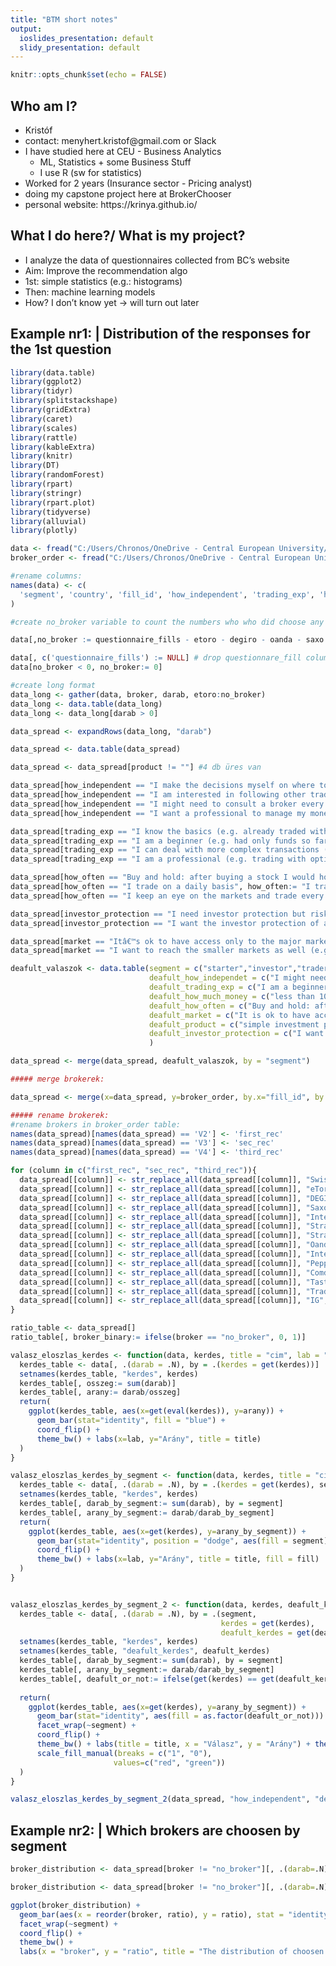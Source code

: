 ```yaml
---
title: "BTM short notes"
output:
  ioslides_presentation: default
  slidy_presentation: default
---
```


```r
knitr::opts_chunk$set(echo = FALSE)
```

## Who am I?

- Kristóf
- contact: menyhert.kristof@gmail.com or Slack
- I have studied here at CEU - Business Analytics
    - ML, Statistics + some Business Stuff
    - I use R (sw for statistics)
- Worked for 2 years (Insurance sector - Pricing analyst)
- doing my capstone project here at BrokerChooser
- personal website: https://krinya.github.io/

## What I do here?/ What is my project?

- I analyze the data of questionnaires collected from BC's website 
- Aim: Improve the recommendation algo
- 1st: simple statistics (e.g.: histograms)
- Then: machine learning models
- How? I don't know yet -> will turn out later

## Example nr1: | Distribution of the responses for the 1st question
```r
library(data.table)
library(ggplot2)
library(tidyr)
library(splitstackshape)
library(gridExtra)
library(caret)
library(scales)
library(rattle)
library(kableExtra)
library(knitr)
library(DT)
library(randomForest)
library(rpart)
library(stringr)
library(rpart.plot)
library(tidyverse)
library(alluvial)
library(plotly)

data <- fread("C:/Users/Chronos/OneDrive - Central European University/final_project/raw.csv")
broker_order <- fread("C:/Users/Chronos/OneDrive - Central European University/final_project/broker_list.csv")

#rename columns:
names(data) <- c(
  'segment', 'country', 'fill_id', 'how_independent', 'trading_exp', 'how_much_money', 'how_often', 'market', 'product', 'investor_protection', 'questionnaire_fills', 'etoro', 'degiro', 'oanda', 'saxo', 'interactive', 'internaxx', 'swiss', 'comdirect', 'bgl', 'ig_com', 'markets_com', 'plus500', 'tastyworks', 'strateo', 'tradestation', 'peperstone'
)

#create no_broker variable to count the numbers who who did choose any broker:

data[,no_broker := questionnaire_fills - etoro - degiro - oanda - saxo - interactive - internaxx - swiss - comdirect - bgl - ig_com - markets_com - plus500 - tastyworks - strateo - tradestation - peperstone]

data[, c('questionnaire_fills') := NULL] # drop questionnare_fill column
data[no_broker < 0, no_broker:= 0]

#create long format
data_long <- gather(data, broker, darab, etoro:no_broker) 
data_long <- data.table(data_long)
data_long <- data_long[darab > 0]

data_spread <- expandRows(data_long, "darab")

data_spread <- data.table(data_spread)

data_spread <- data_spread[product != ""] #4 db üres van

data_spread[how_independent == "I make the decisions myself on where to put my money.", how_independent:= "I make the decisions myself \n on where to put my money."]
data_spread[how_independent == "I am interested in following other trader's strategy (social trading).", how_independent:= "I am interested in following other\n trader's strategy (social trading)."]
data_spread[how_independent == "I might need to consult a broker every now and then.", how_independent:= "I might need to consult a\n broker every now and then."] 
data_spread[how_independent == "I want a professional to manage my money.", how_independent:= "I want a professional \n to manage my money."]

data_spread[trading_exp == "I know the basics (e.g. already traded with stocks)", trading_exp:= "I know the basics\n(e.g. already traded with stocks)"]
data_spread[trading_exp == "I am a beginner (e.g. had only funds so far)", trading_exp:= "I am a beginner\n(e.g. had only funds so far)"]
data_spread[trading_exp == "I can deal with more complex transactions (e.g. placing a stop-loss order)", trading_exp:= "I can deal with more complex transactions\n(e.g. placing a stop-loss order)"] 
data_spread[trading_exp == "I am a professional (e.g. trading with options, futures)", trading_exp:= "I am a professional\n(e.g. trading with options, futures)"]

data_spread[how_often == "Buy and hold: after buying a stock I would hold it in the medium term", how_often:= "Buy and hold: after buying a stock I\nwould hold it in the medium term"]
data_spread[how_often == "I trade on a daily basis", how_often:= "I trade on a daily basis"]
data_spread[how_often == "I keep an eye on the markets and trade every few weeks", how_often:= "I keep an eye on the markets\nand trade every few weeks"]

data_spread[investor_protection == "I need investor protection but riskier countries are fine as well (e.g. Cyprus, Malta)", investor_protection:= "I need investor protection\nbut riskier countries are\nfine as well (e.g. Cyprus, Malta)"]
data_spread[investor_protection == "I want the investor protection of a country with minimum AA credit rating (e.g. USA, Switzerland)", investor_protection:= "I want the investor protection\nof a country with minimum AA\ncredit rating (e.g. USA, Switzerland)"]

data_spread[market == "Itâ€™s ok to have access only to the major markets (e.g. USA, Japan, Hong Kong)", market:= "It is ok to have access\nonly to the major markets\n(e.g. USA, Japan, Hong Kong)"]
data_spread[market == "I want to reach the smaller markets as well (e.g. South Africa, Turkey)", market:= "I want to reach the smaller markets\nas well (e.g. South Africa, Turkey)"]

deafult_valaszok <- data.table(segment = c("starter","investor","trader"),
                               deafult_how_independet = c("I might need to consult a\n broker every now and then.", "I make the decisions myself \n on where to put my money.", "I make the decisions myself \n on where to put my money."),
                               deafult_trading_exp = c("I am a beginner\n(e.g. had only funds so far)", "I can deal with more complex transactions\n(e.g. placing a stop-loss order)", "I am a professional\n(e.g. trading with options, futures)"),
                               deafult_how_much_money = c("less than 10.000 USD", "more than 10.000 USD", "more than 10.000 USD"),
                               deafult_how_often = c("Buy and hold: after buying a stock I\nwould hold it in the medium term", "I keep an eye on the markets\nand trade every few weeks", "I trade on a daily basis"),
                               deafult_market = c("It is ok to have access\nonly to the major markets\n(e.g. USA, Japan, Hong Kong)", "It is ok to have access\nonly to the major markets\n(e.g. USA, Japan, Hong Kong)", "I want to reach the smaller markets\nas well (e.g. South Africa, Turkey)"),
                               deafult_product = c("simple investment products (e.g. funds, stocks)", "more sophisticated investment products (e.g. corporate bonds)", "leveraged products with higher risk (e.g. CFD, options)\nFX trade"),
                               deafult_investor_protection = c("I want the investor protection\nof a country with minimum AA\ncredit rating (e.g. USA, Switzerland)", "I want the investor protection\nof a country with minimum AA\ncredit rating (e.g. USA, Switzerland)", "I want the investor protection\nof a country with minimum AA\ncredit rating (e.g. USA, Switzerland)")
                               )

data_spread <- merge(data_spread, deafult_valaszok, by = "segment")

##### merge brokerek:

data_spread <- merge(x=data_spread, y=broker_order, by.x="fill_id", by.y="V1")

##### rename brokerek:
#rename brokers in broker_order table:
names(data_spread)[names(data_spread) == 'V2'] <- 'first_rec'
names(data_spread)[names(data_spread) == 'V3'] <- 'sec_rec'
names(data_spread)[names(data_spread) == 'V4'] <- 'third_rec'

for (column in c("first_rec", "sec_rec", "third_rec")){
  data_spread[[column]] <- str_replace_all(data_spread[[column]], "Swissquote", "swiss")
  data_spread[[column]] <- str_replace_all(data_spread[[column]], "eToro", "etoro")
  data_spread[[column]] <- str_replace_all(data_spread[[column]], "DEGIRO", "degiro")
  data_spread[[column]] <- str_replace_all(data_spread[[column]], "Saxo Bank", "saxo")
  data_spread[[column]] <- str_replace_all(data_spread[[column]], "Interactive Brokers", "interactive")
  data_spread[[column]] <- str_replace_all(data_spread[[column]], "Strateo", "strateo")
  data_spread[[column]] <- str_replace_all(data_spread[[column]], "Strateo", "strateo")
  data_spread[[column]] <- str_replace_all(data_spread[[column]], "Oanda", "oanda")
  data_spread[[column]] <- str_replace_all(data_spread[[column]], "Internaxx", "internaxx")
  data_spread[[column]] <- str_replace_all(data_spread[[column]], "Pepperstone", "peperstone")
  data_spread[[column]] <- str_replace_all(data_spread[[column]], "Comdirect", "comdirect")
  data_spread[[column]] <- str_replace_all(data_spread[[column]], "Tastyworks", "tastyworks")
  data_spread[[column]] <- str_replace_all(data_spread[[column]], "Tradestation", "tradestation")
  data_spread[[column]] <- str_replace_all(data_spread[[column]], "IG", "ig_com")
}

ratio_table <- data_spread[]
ratio_table[, broker_binary:= ifelse(broker == "no_broker", 0, 1)]

valasz_eloszlas_kerdes <- function(data, kerdes, title = "cim", lab = "Válasz"){
  kerdes_table <- data[, .(darab = .N), by = .(kerdes = get(kerdes))]
  setnames(kerdes_table, "kerdes", kerdes)
  kerdes_table[, osszeg:= sum(darab)]
  kerdes_table[, arany:= darab/osszeg]
  return(
    ggplot(kerdes_table, aes(x=get(eval(kerdes)), y=arany)) + 
      geom_bar(stat="identity", fill = "blue") +
      coord_flip() +
      theme_bw() + labs(x=lab, y="Arány", title = title)
  )
}

valasz_eloszlas_kerdes_by_segment <- function(data, kerdes, title = "cim", lab = "Válasz", fill = "Segment"){
  kerdes_table <- data[, .(darab = .N), by = .(kerdes = get(kerdes), segment)]
  setnames(kerdes_table, "kerdes", kerdes)
  kerdes_table[, darab_by_segment:= sum(darab), by = segment]
  kerdes_table[, arany_by_segment:= darab/darab_by_segment]
  return(
    ggplot(kerdes_table, aes(x=get(kerdes), y=arany_by_segment)) + 
      geom_bar(stat="identity", position = "dodge", aes(fill = segment)) + 
      coord_flip() +
      theme_bw() + labs(x=lab, y="Arány", title = title, fill = fill)
  )
}


valasz_eloszlas_kerdes_by_segment_2 <- function(data, kerdes, deafult_kerdes, title = "cim"){
  kerdes_table <- data[, .(darab = .N), by = .(segment,
                                               kerdes = get(kerdes),
                                               deafult_kerdes = get(deafult_kerdes))]
  setnames(kerdes_table, "kerdes", kerdes)
  setnames(kerdes_table, "deafult_kerdes", deafult_kerdes)
  kerdes_table[, darab_by_segment:= sum(darab), by = segment]
  kerdes_table[, arany_by_segment:= darab/darab_by_segment]
  kerdes_table[, deafult_or_not:= ifelse(get(kerdes) == get(deafult_kerdes), 1, 0)]
  
  return(
    ggplot(kerdes_table, aes(x=get(kerdes), y=arany_by_segment)) + 
      geom_bar(stat="identity", aes(fill = as.factor(deafult_or_not))) + 
      facet_wrap(~segment) +
      coord_flip() +
      theme_bw() + labs(title = title, x = "Válasz", y = "Arány") + theme(legend.position="none") +
      scale_fill_manual(breaks = c("1", "0"), 
                       values=c("red", "green"))
  )
}

valasz_eloszlas_kerdes_by_segment_2(data_spread, "how_independent", "deafult_how_independet", title = "How independent are you?")

```


## Example nr2: | Which brokers are choosen by segment

```r
broker_distribution <- data_spread[broker != "no_broker"][, .(darab=.N), by=broker][,osszes:= sum(darab)][,ratio:= darab/osszes]

broker_distribution <- data_spread[broker != "no_broker"][, .(darab=.N), by=.(segment, broker)][,osszes:= sum(darab), by = segment][,ratio:= darab/osszes]

ggplot(broker_distribution) +
  geom_bar(aes(x = reorder(broker, ratio), y = ratio), stat = "identity", fill = "blue") +
  facet_wrap(~segment) +
  coord_flip() +
  theme_bw() +
  labs(x = "broker", y = "ratio", title = "The distribution of choosen brokers by segment")
```

